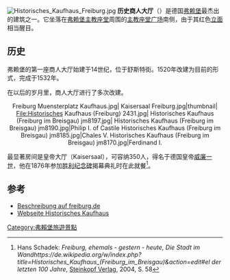 [[File:Historisches_Kaufhaus_Freiburg.jpg|thumbnail]]
'''历史商人大厅'''（{{lang-de|Historisches Kaufhaus}}）是德国[[弗赖堡|弗赖堡]]最杰出的建筑之一。它坐落在[[弗赖堡主教座堂|弗赖堡主教座堂]]周围的[[主教座堂广场_(弗赖堡)|主教座堂广场]]南侧，由于其红色[[立面|立面]]相当醒目。

== 历史 ==
弗赖堡的第一座商人大厅始建于14世纪，位于舒斯特街。1520年改建为目前的形式，完成于1532年。

在以后的岁月里，商人大厅进行了多次改建。

<center>
<gallery widths=90 heights=140>
Freiburg Muensterplatz Kaufhaus.jpg|
Kaisersaal Freiburg.jpg|thumbnail|
File:Historisches Kaufhaus (Freiburg) 2431.jpg|
Historisches Kaufhaus (Freiburg im Breisgau) jm8197.jpg|
Historisches Kaufhaus (Freiburg im Breisgau) jm8190.jpg|Philip I. of Castile
Historisches Kaufhaus (Freiburg im Breisgau) jm8185.jpg|Chales V.
Historisches Kaufhaus (Freiburg im Breisgau) jm8170.jpg|Ferdinand I.
</gallery>
</center>
最显著房间是皇帝大厅（Kaisersaal），可容纳350人，得名于德国皇帝[[威廉一世|威廉一世]]，他在1876年参加[[胜利纪念碑|胜利纪念碑]]揭幕典礼时在此就餐<ref>Hans Schadek: ''Freiburg, ehemals - gestern - heute, Die Stadt im Wandhttps://de.wikipedia.org/w/index.php?title=Historisches_Kaufhaus_(Freiburg_im_Breisgau)&action=edit#el {{Wayback|url=wandhttps://de.wikipedia.org/w/index.php?title=Historisches_Kaufhaus_(Freiburg_im_Breisgau)&action=edit#el |date=20220228171013 }} der letzten 100 Jahre'', [[Verlag_J._F._Steinkopf|Steinkopf Verlag]], 2004, S. 58</ref>。
 
== 参考 ==
<references />
*[http://www.freiburg.de/pb/,Lde/225949.html?QUERYSTRING=Historisches+Kaufhaus Beschreibung auf freiburg.de] {{Wayback|url=http://www.freiburg.de/pb/,Lde/225949.html?QUERYSTRING=Historisches+Kaufhaus |date=20150924020049 }}
*[http://www.historischeskaufhaus.freiburg.de/ Webseite Historisches Kaufhaus] {{Wayback|url=http://www.historischeskaufhaus.freiburg.de/ |date=20110119022846 }}
{{coord|47.994964|N|7.852727|E|display=title}}

[[Category:弗賴堡旅遊景點|Category:弗賴堡旅遊景點]]
